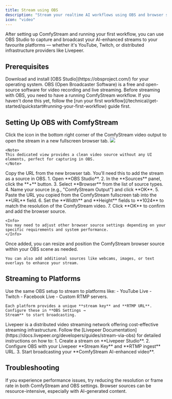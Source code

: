 ```yaml
---
title: Stream using OBS
description: "Stream your realtime AI workflows using OBS and browser source from ComfyStream UI."
icon: "video"
---
```


After setting up ComfyStream and running your first workflow, you can use OBS Studio to capture and broadcast your AI-enhanced streams to your favourite platforms — whether it's YouTube, Twitch, or distributed infrastructure providers like Livepeer.

## Prerequisites

<AccordionGroup>
  <Accordion title="Install OBS Studio">
    Download and install [OBS Studio](https://obsproject.com/) for your
    operating system. OBS (Open Broadcaster Software) is a free and open-source
    software for video recording and live streaming.
  </Accordion>

  <Accordion title="Run ComfyStream Workflow">
    Before streaming with OBS, you need to have a running ComfyStream workflow.
    If you haven't done this yet, follow the [run your first
    workflow](/technical/get-started/quickstart#running-your-first-workflow)
    guide first.
  </Accordion>
</AccordionGroup>

## Setting Up OBS with ComfyStream

<Steps>
  <Step title="Access the full-screen stream">
    Click the  <Icon icon="up-right-from-square" iconType="solid" />  icon in the bottom right corner of the ComfyStream video output to open the stream in a new fullscreen browser tab.
    <Accordion title="reference image">
    <Frame caption="Once your stream is live, you'll see a small icon in the bottom right corner of the video output window.">
      <img src="../../images/OBS-capture.png" />
    </Frame>
    </Accordion>
    
    <Note>
    This dedicated view provides a clean video source without any UI elements, perfect for capturing in OBS.
    </Note>
  </Step>
  
  <Step title="Copy the stream URL">
    Copy the URL from the new browser tab. You'll need this to add the stream as a source in OBS.
  </Step>
  
  <Step title="Add browser source in OBS">
    1. Open **OBS Studio**.  
    2. In the **Sources** panel, click the **+** button.  
    3. Select **Browser** from the list of source types.  
    4. Name your source (e.g., "ComfyStream Output") and click **OK**.  
    5. Paste the URL you copied from the ComfyStream fullscreen tab into the **URL** field.  
    6. Set the **Width** and **Height** fields to **1024** to match the resolution of the ComfyStream video.  
    7. Click **OK** to confirm and add the browser source.

    <Info>
    You may need to adjust other browser source settings depending on your specific requirements and system performance.
    </Info>

  </Step>
  
  <Step title="Position and scale the source">
    Once added, you can resize and position the ComfyStream browser source within your OBS scene as needed.
    
    You can also add additional sources like webcams, images, or text overlays to enhance your stream.
  </Step>
</Steps>

## Streaming to Platforms

<AccordionGroup>
  <Accordion title="Major Streaming Platforms">
    Use the same OBS setup to stream to platforms like:
    - YouTube Live
    - Twitch
    - Facebook Live 
    - Custom RTMP servers.

    Each platform provides a unique **stream key** and **RTMP URL**. Configure these in **OBS Settings →
    Stream** to start broadcasting.
  </Accordion>
  <Accordion title="Stream to Livepeer">
    Livepeer is a distributed video streaming network offering cost-effective
    streaming infrastructure. Follow the [Livepeer
    Documentation](https://docs.livepeer.org/developers/guides/stream-via-obs)
    for detailed instructions on how to:
    1. Create a stream on **Livepeer
    Studio**. 
    2. Configure OBS with your Livepeer **Stream Key** and **RTMP
    ingest** URL. 
    3. Start broadcasting your **ComfyStream AI-enhanced video**.
  </Accordion>
</AccordionGroup>

## Troubleshooting

<Note>
  If you experience performance issues, try reducing the resolution or frame
  rate in both ComfyStream and OBS settings. Browser sources can be
  resource-intensive, especially with AI-generated content.
</Note>
